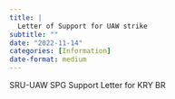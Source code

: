 ```yaml
---
title: |
  Letter of Support for UAW strike
subtitle: ""
date: "2022-11-14"
categories: [Information]
date-format: medium 
---
```


SRU-UAW SPG Support Letter for KRY BR

